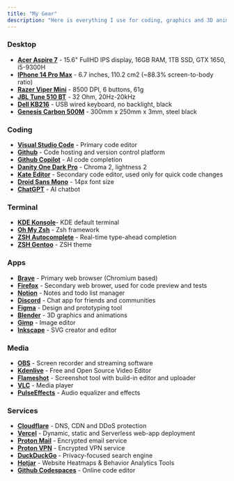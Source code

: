 ```yaml
---
title: "My Gear"
description: "Here is everything I use for coding, graphics and 3D animation and many other things."
---
```


### Desktop

- <u>**Acer Aspire 7**</u> - 15.6" FullHD IPS display, 16GB RAM, 1TB SSD, GTX 1650, i5-9300H
- <u>**IPhone 14 Pro Max**</u> - 6.7 inches, 110.2 cm2 (~88.3% screen-to-body ratio)
- <u>**Razer Viper Mini**</u> - 8500 DPI, 6 buttons, 61g
- <u>**JBL Tune 510 BT**</u> - 32 Ohm, 20Hz-20kHz
- <u>**Dell KB216**</u> - USB wired keyboard, no backlight, black
- <u>**Genesis Carbon 500M**</u> - 300mm x 250mm x 3mm, steel black

### Coding

- **[Visual Studio Code](https://code.visualstudio.com/)** - Primary code editor
- **[Github](https://github.com)** - Code hosting and version control platform
- **[Github Copilot](https://copilot.github.com/)** - AI code completion
- **[Danity One Dark Pro](https://marketplace.visualstudio.com/items?itemName=alexanderte.dainty-one-dark-pro-vscode)** - Chroma 2, lightness 2
- **[Kate Editor](https://kate-editor.org/)** - Secondary code editor, used only for quick code changes
- **[Droid Sans Mono](https://fonts.adobe.com/fonts/droid-sans-mono)** - 14px font size
- **[ChatGPT](https://chat.openai.com/)** - AI chatbot

### Terminal

- **[KDE Konsole](https://konsole.kde.org/)**- KDE default terminal
- **[Oh My Zsh](https://ohmyz.sh/)** - Zsh framework
- **[ZSH Autocomplete](https://github.com/marlonrichert/zsh-autocomplete)** - Real-time type-ahead completion
- **[ZSH Gentoo](https://github.com/ohmyzsh/ohmyzsh/blob/master/themes/gentoo.zsh-theme)** - ZSH theme

### Apps

- **[Brave](https://brave.com)** - Primary web browser (Chromium based)
- **[Firefox](https://www.mozilla.org/en-US/firefox/new/)** - Secondary web brower, used for code preview and tests
- **[Notion](https://www.notion.so/)** - Notes and todo list manager
- **[Discord](https://discord.com)** - Chat app for friends and communities
- **[Figma](https://www.figma.com/)** - Design and prototyping tool
- **[Blender](https://www.blender.org/)** - 3D graphics and animations
- **[Gimp](https://www.gimp.org/)** - Image editor
- **[Inkscape](https://inkscape.org/)** - SVG creator and editor

### Media

- **[OBS](https://obsproject.com/)** - Screen recorder and streaming software
- **[Kdenlive](https://kdenlive.org/)** - Free and Open Source Video Editor
- **[Flameshot](https://flameshot.org/)** - Screenshot tool with build-in editor and uploader
- **[VLC](https://www.videolan.org/vlc/index.html)** - Media player
- **[PulseEffects](https://github.com/wwmm/easyeffects)** - Audio equalizer and effects

### Services

- **[Cloudflare](https://cloudflare.com)** - DNS, CDN and DDoS protection
- **[Vercel](https://vercel.com)** - Dynamic, static and Serverless web-app deployment
- **[Proton Mail](https://protonmail.com)** - Encrypted email service
- **[Proton VPN](https://protonvpn.com)** - Encrypted VPN service
- **[DuckDuckGo](https://duckduckgo.com)** - Privacy-focused search engine
- **[Hotjar](https://www.hotjar.com/)** - Website Heatmaps & Behavior Analytics Tools
- **[Github Codespaces](https://github.com/features/codespaces)** - Online code editor